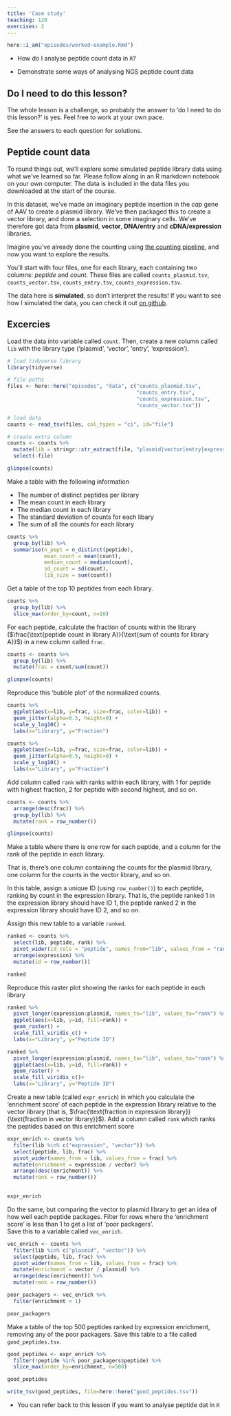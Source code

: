 ```yaml
---
title: 'Case study'
teaching: 120
exercises: 2
---
```


```r
here::i_am("episodes/worked-example.Rmd")
```


:::::::::::::::::::::::::::::::::::::: questions 

- How do I analyse peptide count data in `R`?

::::::::::::::::::::::::::::::::::::::::::::::::

::::::::::::::::::::::::::::::::::::: objectives

- Demonstrate some ways of analysing NGS peptide count data

::::::::::::::::::::::::::::::::::::::::::::::::

:::::::::::: challenge

## Do I need to do this lesson?

The whole lesson is a challenge, so probably the answer to 'do I need to do this lesson?' is yes.  Feel free to work at your own pace.

::::::::::: solution

See the answers to each question for solutions.

::::::::::::::::::

:::::::::::::::::::::::

## Peptide count data

To round things out, we'll explore some simulated peptide library data using what we've learned so far.  Please follow along in an R markdown notebook on your own computer.  The data is included in the data files you downloaded at the start of the course.

In this dataset, we've made an imaginary peptide insertion in the *cap* gene of AAV to create a plasmid library. We've then packaged this to create a vector library, and done a selection in some imaginary cells.  We've therefore got data from **plasmid**, **vector**, **DNA/entry** and **cDNA/expression** libraries.  

Imagine you've already done the counting using [the counting pipeline](https://github.com/szsctt/ngs_barcodes), and now you want to explore the results.  

You'll start with four files, one for each library, each containing two columns: *peptide* and *count*. These files are called `counts_plasmid.tsv`, `counts_vector.tsv`, `counts_entry.tsv`, `counts_expression.tsv`.

The data here is **simulated**, so don't interpret the results!  If you want to see how I simulated the data, you can check it out [on github](https://github.com/szsctt/cmri_R_workshop/blob/main/episodes/files/sim_pept.R).

## Excercies

:::::::::::::::::::::::: challenge 

Load the data into variable called `count`.  Then, create a new column called `lib` with the library type ('plasmid', 'vector', 'entry', 'expression').

:::::::::::::: solution
```r
# load tidyverse library
library(tidyverse)
```



```r
# file paths
files <- here::here("episodes", "data", c("counts_plasmid.tsv", 
                                          "counts_entry.tsv",
                                          "counts_expression.tsv",
                                          "counts_vector.tsv"))

# load data
counts <- read_tsv(files, col_types = "ci", id="file")

# create extra column
counts <- counts %>% 
  mutate(lib = stringr::str_extract(file, "plasmid|vector|entry|expression")) %>% 
  select(-file)

glimpse(counts)

```

:::::::::::::::::::::::

::::::::::::::::::::::::::::::::::



:::::::::::::::::::::::: challenge 

Make a table with the following information

 - The number of distinct peptides per library
 - The mean count in each library
 - The median count in each library
 - The standard deviation of counts for each libary
 - The sum of all the counts for each library
 
:::::::::::::: solution

```r
counts %>% 
  group_by(lib) %>% 
  summarise(n_pept = n_distinct(peptide),
            mean_count = mean(count),
            median_count = median(count),
            sd_count = sd(count),
            lib_size = sum(count))

```

:::::::::::::::::::::::

::::::::::::::::::::::::::::::::::




:::::::::::::::::::::::: challenge

Get a table of the top 10 peptides from each library.

:::::::::::::: solution

```r
counts %>% 
  group_by(lib) %>% 
  slice_max(order_by=count, n=10)

```

:::::::::::::::::::::::

::::::::::::::::::::::::::::::::::




:::::::::::::::::::::::: challenge 

For each peptide, calculate the fraction of counts within the library ($\frac{\text{peptide count in library A}}{\text{sum of counts for library A}}$) in a new column called `frac`.

:::::::::::::: solution

```r
counts <- counts %>% 
  group_by(lib) %>% 
  mutate(frac = count/sum(count))

glimpse(counts)
```

:::::::::::::::::::::::

::::::::::::::::::::::::::::::::::
 




:::::::::::::::::::::::: challenge 

Reproduce this 'bubble plot' of the normalized counts.

```r
counts %>% 
  ggplot(aes(x=lib, y=frac, size=frac, color=lib)) +
  geom_jitter(alpha=0.5, height=0) +
  scale_y_log10() +
  labs(x="Library", y="Fraction")
```

:::::::::::::: solution

```r
counts %>% 
  ggplot(aes(x=lib, y=frac, size=frac, color=lib)) +
  geom_jitter(alpha=0.5, height=0) +
  scale_y_log10() +
  labs(x="Library", y="Fraction")
```

:::::::::::::::::::::::

::::::::::::::::::::::::::::::::::




:::::::::::::::::::::::: challenge 

Add column called `rank` with ranks within each library, with 1 for peptide with highest fraction, 2 for peptide with second highest, and so on.

:::::::::::::: solution
```r
counts <- counts %>% 
  arrange(desc(frac)) %>% 
  group_by(lib) %>% 
  mutate(rank = row_number())

glimpse(counts)
```
:::::::::::::::::::::::
::::::::::::::::::::::::::::::::::



:::::::::::::::::::::::: challenge 

Make a table where there is one row for each peptide, and a column for the rank of the peptide in each library. 

That is, there's one column containing the counts for the plasmid library, one column for the counts in the vector library, and so on.

In this table, assign a unique ID (using `row_number()`) to each peptide, ranking by count in the expression library.  That is, the peptide ranked 1 in the expression library should have ID 1, the peptide ranked 2 in the expression library should have ID 2, and so on.

Assign this new table to a variable `ranked`.


:::::::::::::: solution
```r
ranked <- counts %>% 
  select(lib, peptide, rank) %>% 
  pivot_wider(id_cols = "peptide", names_from="lib", values_from = "rank") %>% 
  arrange(expression) %>% 
  mutate(id = row_number())

ranked
```
:::::::::::::::::::::::
::::::::::::::::::::::::::::::::::



:::::::::::::::::::::::: challenge 

Reproduce this raster plot showing the ranks for each peptide in each library
 

```r
ranked %>% 
  pivot_longer(expression:plasmid, names_to="lib", values_to="rank") %>% 
  ggplot(aes(x=lib, y=id, fill=rank)) +
  geom_raster() +
  scale_fill_viridis_c() +
  labs(x="Library", y="Peptide ID")
```


:::::::::::::: solution
```r
ranked %>% 
  pivot_longer(expression:plasmid, names_to="lib", values_to="rank") %>% 
  ggplot(aes(x=lib, y=id, fill=rank)) +
  geom_raster() +
  scale_fill_viridis_c()+
  labs(x="Library", y="Peptide ID")
```
:::::::::::::::::::::::
::::::::::::::::::::::::::::::::::

:::::::::::::::::::::::: challenge 

Create a new table (called `expr_enrich`) in which you calculate the 'enrichment score' of each peptide in the expression library relative to the vector library (that is, $\frac{\text{fraction in expression library}}{\text{fraction in vector library}}$). Add a column called `rank` which ranks the peptides based on this enrichment score

:::::::::::::: solution

```r
expr_enrich <- counts %>% 
  filter(lib %in% c("expression", "vector")) %>% 
  select(peptide, lib, frac) %>% 
  pivot_wider(names_from = lib, values_from = frac) %>% 
  mutate(enrichment = expression / vector) %>% 
  arrange(desc(enrichment)) %>% 
  mutate(rank = row_number())
 

expr_enrich 
```


:::::::::::::::::::::::
::::::::::::::::::::::::::::::::::



:::::::::::::::::::::::: challenge 

Do the same, but comparing the vector to plasmid library to get an idea of how well each peptide packages. Filter for rows where the 'enrichment score' is less than 1 to get a list of 'poor packagers'.  
Save this to a variable called `vec_enrich`.

:::::::::::::: solution

```r
vec_enrich <- counts %>% 
  filter(lib %in% c("plasmid", "vector")) %>% 
  select(peptide, lib, frac) %>% 
  pivot_wider(names_from = lib, values_from = frac) %>% 
  mutate(enrichment = vector / plasmid) %>% 
  arrange(desc(enrichment)) %>% 
  mutate(rank = row_number())

poor_packagers <- vec_enrich %>% 
  filter(enrichment < 1)

poor_packagers
```


:::::::::::::::::::::::
::::::::::::::::::::::::::::::::::

:::::::::::::::::::::::: challenge 

Make a table of the top 500 peptides ranked by expression enrichment, removing any of the poor packagers.  Save this table to a file called `good_peptides.tsv`.

:::::::::::::: solution

```r
good_peptides <- expr_enrich %>% 
  filter(!peptide %in% poor_packagers$peptide) %>% 
  slice_max(order_by=enrichment, n=500)

good_peptides 

write_tsv(good_peptides, file=here::here("good_peptides.tsv"))
```


:::::::::::::::::::::::
::::::::::::::::::::::::::::::::::



::::::::::::::::::::::::::::::::::::: keypoints 

- You can refer back to this lesson if you want to analyse peptide dat in `R`

::::::::::::::::::::::::::::::::::::::::::::::::

